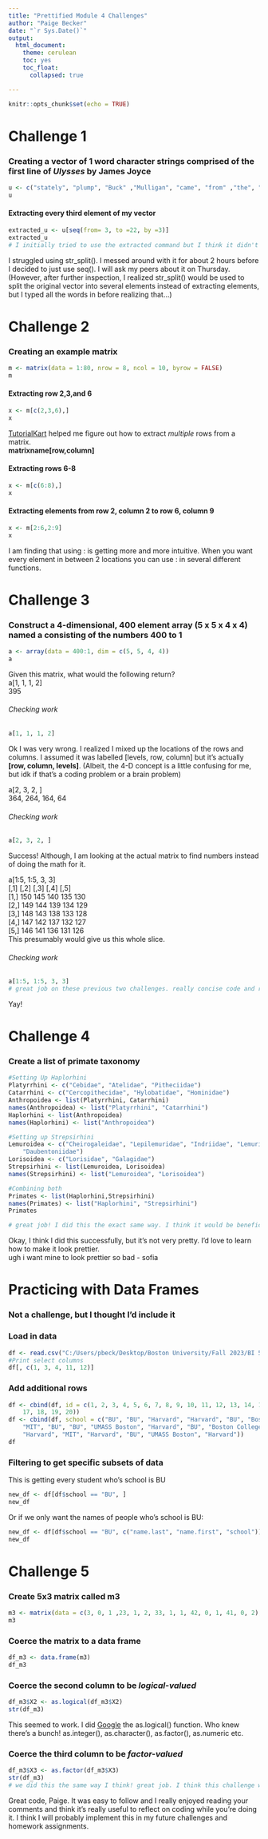 ```yaml
---
title: "Prettified Module 4 Challenges"
author: "Paige Becker"
date: "`r Sys.Date()`"
output: 
  html_document:
    theme: cerulean
    toc: yes
    toc_float:
      collapsed: true

---
```


```r
knitr::opts_chunk$set(echo = TRUE)
```

# Challenge 1

### Creating a vector of 1 word character strings comprised of the first line of *Ulysses* by James Joyce

```r
u <- c("stately", "plump", "Buck" ,"Mulligan", "came", "from" ,"the", "stairhead", "bearing", "a", "bowl", "of", "lather", "on", "which", "a", "mirror", "and", "a", "razor", "lay", "crossed")
u
```

#### Extracting every third element of my vector

```r
extracted_u <- u[seq(from= 3, to =22, by =3)]
extracted_u
# I initially tried to use the extracted command but I think it didn't work because I made the sentence a string. It's the same number of commands but I think it might make your life a little easier if you used str_split() like you said in your comment below. I used the command str_split(v2, " ") so that it would split at every space in the sentence and then a similar command to what you used, unlist(v2)[seq(from = 1, to = 22, by = 3)], to then extract every third word. 
```
I struggled using str_split(). I messed around with it for about 2 hours before I decided to just use seq(). I will ask my peers about it on Thursday. (However, after further inspection, I realized str_split() would be used to split the original vector into several elements instead of extracting elements, but I typed all the words in before realizing that...)

# Challenge 2  
### Creating an example matrix
```r
m <- matrix(data = 1:80, nrow = 8, ncol = 10, byrow = FALSE)
m

```

#### Extracting row 2,3,and 6
```r
x <- m[c(2,3,6),]
x
```
[TutorialKart](https://www.tutorialkart.com/r-tutorial/r-get-multiple-rows-of-matrix/#gsc.tab=0) helped me figure out how to extract *multiple* rows from a matrix.  
**matrixname[row,column]**  

#### Extracting rows 6-8
```r
x <- m[c(6:8),]
x
```
#### Extracting elements from row 2, column 2 to row 6, column 9
```r
x <- m[2:6,2:9]
x
```
I am finding that using : is getting more and more intuitive. When you want every element in between 2 locations you can use : in several different functions. 

# Challenge 3

### Construct a 4-dimensional, 400 element array (5 x 5 x 4 x 4) named a consisting of the numbers 400 to 1
```r
a <- array(data = 400:1, dim = c(5, 5, 4, 4))
a
```

Given this matrix, what would the following return?  
a[1, 1, 1, 2]  
395  

###### Checking work  
```r
a[1, 1, 1, 2]
```
Ok I was very wrong. I realized I mixed up the locations of the rows and columns. I assumed it was labelled [levels, row, column] but it's actually **[row, column, levels]**. (Albeit, the 4-D concept is a little confusing for me, but idk if that's a coding problem or a brain problem)  

a[2, 3, 2, ]  
364, 264, 164, 64  

###### Checking work  
```r
a[2, 3, 2, ] 
```
Success! Although, I am looking at the actual matrix to find numbers instead of doing the math for it.   

a[1:5, 1:5, 3, 3]  
[,1] [,2] [,3] [,4] [,5]  
[1,]  150  145  140  135  130  
[2,]  149  144  139  134  129  
[3,]  148  143  138  133  128  
[4,]  147  142  137  132  127  
[5,]  146  141  136  131  126  
This presumably would give us this whole slice.  

###### Checking work  
```r
a[1:5, 1:5, 3, 3] 
# great job on these previous two challenges. really concise code and really easy to follow bite sized chunks. 
```

Yay!  

# Challenge 4  
### Create a list of primate taxonomy  
```r
#Setting Up Haplorhini
Platyrrhini <- c("Cebidae", "Atelidae", "Pitheciidae")
Catarrhini <- c("Cercopithecidae", "Hylobatidae", "Hominidae")
Anthropoidea <- list(Platyrrhini, Catarrhini)
names(Anthropoidea) <- list("Platyrrhini", "Catarrhini")
Haplorhini <- list(Anthropoidea)
names(Haplorhini) <- list("Anthropoidea")

#Setting up Strepsirhini
Lemuroidea <- c("Cheirogaleidae", "Lepilemuridae", "Indriidae", "Lemuridae",
    "Daubentoniidae")
Lorisoidea <- c("Lorisidae", "Galagidae")
Strepsirhini <- list(Lemuroidea, Lorisoidea)
names(Strepsirhini) <- list("Lemuroidea", "Lorisoidea")

#Combining both
Primates <- list(Haplorhini,Strepsirhini)
names(Primates) <- list("Haplorhini", "Strepsirhini")
Primates

# great job! I did this the exact same way. I think it would be beneficial to explain a in a little more detail which each line of code does for future references. 
```
Okay, I think I did this successfully, but it's not very pretty. I'd love to learn how to make it look prettier.  
ugh i want mine to look prettier so bad - sofia 

# Practicing with Data Frames  
### Not a challenge, but I thought I'd include it
### Load in data
```r
df <- read.csv("C:/Users/pbeck/Desktop/Boston University/Fall 2023/BI 588/AN588-Week-2/random_people", sep = ",", header = TRUE, stringsAsFactors = FALSE) #load data in
#Print select columns
df[, c(1, 3, 4, 11, 12)]
```
### Add additional rows
```r

df <- cbind(df, id = c(1, 2, 3, 4, 5, 6, 7, 8, 9, 10, 11, 12, 13, 14, 15, 16,
    17, 18, 19, 20))
df <- cbind(df, school = c("BU", "BU", "Harvard", "Harvard", "BU", "Boston College",
    "MIT", "BU", "BU", "UMASS Boston", "Harvard", "BU", "Boston College", "BU",
    "Harvard", "MIT", "Harvard", "BU", "UMASS Boston", "Harvard"))
df
```
### Filtering to get specific subsets of data  
This is getting every student who's school is BU
```r


new_df <- df[df$school == "BU", ]
new_df
```
Or if we only want the names of people who's school is BU:
```r
new_df <- df[df$school == "BU", c("name.last", "name.first", "school")]
new_df
```

# Challenge 5  
### Create 5x3 matrix called m3  
```r
m3 <- matrix(data = c(3, 0, 1 ,23, 1, 2, 33, 1, 1, 42, 0, 1, 41, 0, 2), nrow = 5, ncol = 3, byrow = TRUE)
m3
```
### Coerce the matrix to a data frame  
```r
df_m3 <- data.frame(m3)
df_m3
```
### Coerce the second column to be *logical-valued*   
```r
df_m3$X2 <- as.logical(df_m3$X2)
str(df_m3)
```
This seemed to work. I did [Google](https://technicaljockey.com/r-programming-training/coercion-in-r/) the as.logical() function. Who knew there's a bunch! as.integer(), as.character(), as.factor(), as.numeric etc.   


### Coerce the third column to be *factor-valued*  
```r
df_m3$X3 <- as.factor(df_m3$X3)
str(df_m3)
# we did this the same way I think! great job. I think this challenge was pretty straightforward. 
```

Great code, Paige. It was easy to follow and I really enjoyed reading your comments and think it's really useful to reflect on coding while you're doing it. I think I will probably implement this in my future challenges and homework assignments. 
